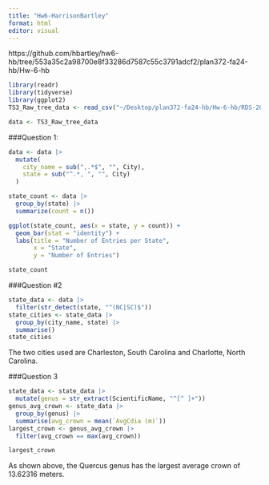```yaml
---
title: "Hw6-HarrisonBartley"
format: html
editor: visual
---
```


https://github.com/hbartley/hw6-hb/tree/553a35c2a98700e8f33286d7587c55c3791adcf2/plan372-fa24-hb/Hw-6-hb

```r
library(readr)
library(tidyverse)
library(ggplot2)
TS3_Raw_tree_data <- read_csv("~/Desktop/plan372-fa24-hb/Hw-6-hb/RDS-2016-0005/Data/TS3_Raw_tree_data.csv")
```

```r
data <- TS3_Raw_tree_data
```

###Question 1:

```r
data <- data |>
  mutate(
    city_name = sub(",.*$", "", City),
    state = sub("^.*, ", "", City)
  )

state_count <- data |>
  group_by(state) |> 
  summarize(count = n()) 

ggplot(state_count, aes(x = state, y = count)) +
  geom_bar(stat = "identity") +
  labs(title = "Number of Entries per State",
       x = "State",
       y = "Number of Entries")
```

```r
state_count
```


###Question #2

```r
state_data <- data |>
  filter(str_detect(state, "^(NC|SC)$"))
state_cities <- state_data |> 
  group_by(city_name, state) |>
  summarise()
state_cities
```
The two cities used are Charleston, South Carolina and Charlotte, North Carolina.  



###Question 3

```r
state_data <- state_data |>
  mutate(genus = str_extract(ScientificName, "^[^ ]+"))
genus_avg_crown <- state_data |> 
  group_by(genus) |>
  summarise(avg_crown = mean(`AvgCdia (m)`))
largest_crown <- genus_avg_crown |> 
  filter(avg_crown == max(avg_crown))

largest_crown
```

As shown above, the Quercus genus has the largest average crown of 13.62316 meters.


